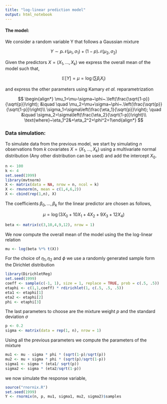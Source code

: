 ```yaml
---
title: "log-linear prediction model"
output: html_notebook
---
```


#### The model:

We consider a random variable Y that follows a Gaussian mixture

$$
Y \sim p\mathcal{N}(\mu_1, \sigma_1) + (1-p)\mathcal{N}(\mu_2, \sigma_2)
$$

Given the predictors $X = (X_1, \ldots, X_k)$ we express the overall mean of the model such that,

$$
\mathbb{E}[Y] = \mu = \log\left(\sum\beta_iX_i\right)
$$

and express the other parameters using Kamary $\textit{et al.}$ reparametrization

$$
\begin{align*} \mu_1=\mu-\sigma~\phi~.\left(\frac{\sqrt{1-p}}{\sqrt{p}}\right); &\quad \quad  \mu_2=\mu+\sigma~\phi~.\left(\frac{\sqrt{p}}{\sqrt{1-p}}\right)\\  \sigma_1=\sigma\left(\frac{\eta_1}{\sqrt{p}}\right); \quad &\quad \sigma_2=\sigma\left(\frac{\eta_2}{\sqrt{1-p}}\right)\\ \text{where}~\eta_1^2&+\eta_2^2+\phi^2=1\end{align*}
$$

### Data simulation:

To simulate data from the previous model, we start by simulating $n$ observations from $k$ covariates $X = (X_1, \ldots, X_k)$ using a multivariate normal distribution (Any other distribution can be used) and add the intercept $X_0$.

```r
n <- 100
k <- 4
set.seed(1999)
library(mvtnorm)
X <- matrix(data = NA, nrow = n, ncol = k)
X <- rmvnorm(n, mean = c(1,4,6,2))
X <- cbind(rep(1,n), X)
```

The coefficients $\beta_0, \dots, \beta_k$ for the linear predictor are chosen as follows,

$$
\mu  = \log(3X_0 + 10X_1 + 4X_2 + 9X_3 + 12X_4)
$$

```r
beta <- matrix(c(3,10,4,9,12), nrow = 1)
```

We now compute the overall mean of the model using the the log-linear relation

```r
mu <- log(beta %*% t(X))
```

For the choice of $\eta_1,\eta_2 \text{ and } \phi$ we use a randomly generated sample form the Dirichlet distribution

```r
library(DirichletReg)
set.seed(1999)
coeff <- sample(c(-1, 1), size = 1, replace = TRUE, prob = c(.5, .5))
etaphi <- c(1,1,coeff) * rdirichlet(1, c(.5, .5, .5))
eta1 <- etaphi[1]
eta2 <- etaphi[2]
phi <- etaphi[3]
```

The last parameters to choose are the mixture weight $p$ and the standard deviation $\sigma$

```r
p <- 0.2
sigma <- matrix(data = rep(1, n), nrow = 1)
```

Using all the previous parameters we compute the parameters of the mixture

```r
mu1 <- mu - sigma * phi * (sqrt(1-p)/sqrt(p))
mu2 <- mu + sigma * phi * (sqrt(p)/sqrt(1-p))
sigma1 <- sigma * (eta1/ sqrt(p))
sigma2 <- sigma * (eta2/sqrt(1-p))
```

we now simulate the response variable,

```r
source("rnornix.R")
set.seed(1999)
Y <- rnormix(n, p, mu1, sigma1, mu2, sigma2)$samples
```